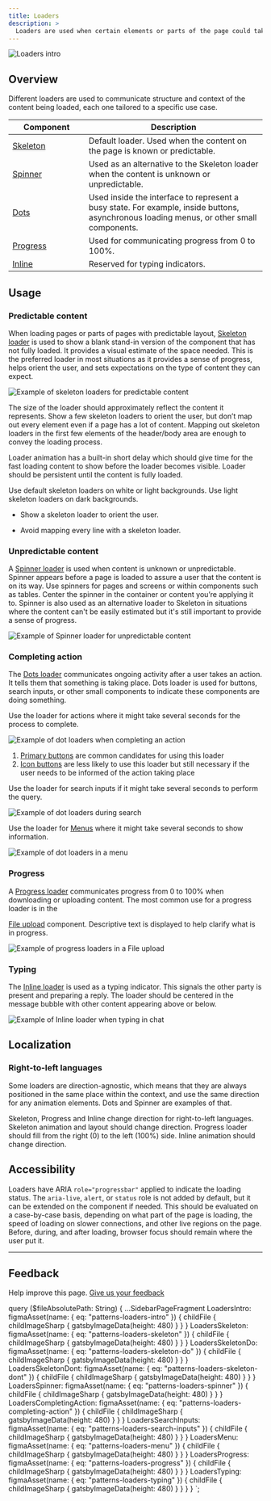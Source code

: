 ```yaml
---
title: Loaders
description: >
  Loaders are used when certain elements or parts of the page could take longer to display.
---
```


![Loaders intro](figma:patterns-loaders-intro.png)

## Overview

Different loaders are used to communicate structure and context of the content being loaded,
each one tailored to a specific use case.

<table>
  <thead>
    <tr>
      <th width="30%">Component</th>
      <th>Description</th>
    </tr>
  </thead>
  <tbody>
    <tr>
      <td>
        <a href="/components/skeleton">Skeleton</a>
      </td>
      <td>Default loader. Used when the content on the page is known or predictable.</td>
    </tr>
    <tr>
      <td>
        <a href="/components/spinner">Spinner</a>
      </td>
      <td>
        Used as an alternative to the Skeleton loader when the content is unknown or unpredictable.
      </td>
    </tr>
    <tr>
      <td>
        <a href="/components/dots">Dots</a>
      </td>
      <td>
        Used inside the interface to represent a busy state. For example, inside buttons,
        asynchronous loading menus, or other small components.
      </td>
    </tr>
    <tr>
      <td>
        <a href="/components/progress">Progress</a>
      </td>
      <td>Used for communicating progress from 0 to 100%.</td>
    </tr>
    <tr>
      <td>
        <a href="/components/inline">Inline</a>
      </td>
      <td>Reserved for typing indicators.</td>
    </tr>
  </tbody>
</table>

## Usage

### Predictable content

When loading pages or parts of pages with predictable layout, <a href="/components/skeleton">Skeleton loader</a>
is used to show a blank stand-in version of the component that has not fully loaded. It provides a visual estimate of
the space needed. This is the preferred loader in most situations as it provides a sense of progress, helps orient the
user, and sets expectations on the type of content they can expect.

![Example of skeleton loaders for predictable content](figma:patterns-loaders-skeleton.png)

The size of the loader should approximately reflect the content it represents. Show a few skeleton loaders to orient
the user, but don’t map out every element even if a page has a lot of content. Mapping out skeleton loaders in the
first few elements of the header/body area are enough to convey the loading process.

Loader animation has a built-in short delay which should give time for the fast loading content to show before the
loader becomes visible. Loader should be persistent until the content is fully loaded.

Use default skeleton loaders on white or light backgrounds. Use light skeleton loaders on dark backgrounds.

<BestPractice>
  <Do
    imageIsFreeForm
    imageSource={props.data.LoadersSkeletonDo.childFile.childImageSharp.gatsbyImageData}
    alt="A few skeleton loaders to orient the user"
  >
    <ul>
      <li>Show a skeleton loader to orient the user.</li>
    </ul>
  </Do>
  <Dont
    imageIsFreeForm
    imageSource={props.data.LoadersSkeletonDont.childFile.childImageSharp.gatsbyImageData}
    alt="Too many skeleton loaders"
  >
    <ul>
      <li>Avoid mapping every line with a skeleton loader.</li>
    </ul>
  </Dont>
</BestPractice>

### Unpredictable content

A <a href="/components/spinner">Spinner loader</a> is used when content is unknown or unpredictable. Spinner appears
before a page is loaded to assure a user that the content is on its way. Use spinners for pages and screens or within
components such as tables. Center the spinner in the container or content you’re applying it to. Spinner is also used
as an alternative loader to Skeleton in situations where the content can't be easily estimated but it's still
important to provide a sense of progress.

![Example of Spinner loader for unpredictable content](figma:patterns-loaders-spinner.png)

### Completing action

The <a href="/components/dots">Dots loader</a> communicates ongoing activity after a user takes an action. It tells
them that something is taking place. Dots loader is used for buttons, search inputs, or other small components to
indicate these components are doing something.

Use the loader for actions where it might take several seconds for the process to complete.

![Example of dot loaders when completing an action](figma:patterns-loaders-completing-action.png)

1. <a href="/components/button#type">Primary buttons</a> are common candidates for using this loader
1. <a href="/components/icon-button">Icon buttons</a> are less likely to use this loader but still necessary
   if the user needs to be informed of the action taking place

Use the loader for search inputs if it might take several seconds to perform the query.

![Example of dot loaders during search](figma:patterns-loaders-search-inputs.png)

Use the loader for <a href="/components/menu">Menus</a> where it might take several seconds to show information.

![Example of dot loaders in a menu](figma:patterns-loaders-menu.png)

### Progress

A <a href="/components/progress">Progress loader</a> communicates progress from 0 to 100% when downloading or
uploading content. The most common use for a progress loader is in the

<a href="/components/file-upload">File upload</a> component. Descriptive text is displayed to help clarify
what is in progress.

![Example of progress loaders in a File upload](figma:patterns-loaders-progress.png)

### Typing

The <a href="/components/inline">Inline loader</a> is used as a typing indicator. This signals the other party is
present and preparing a reply. The loader should be centered in the message bubble with other content
appearing above or below.

![Example of Inline loader when typing in chat](figma:patterns-loaders-typing.png)

## Localization

### Right-to-left languages

Some loaders are direction-agnostic, which means that they are always positioned in the same place within the context,
and use the same direction for any animation elements. Dots and Spinner are examples of that.

Skeleton, Progress and Inline change direction for right-to-left languages. Skeleton animation and layout should change
direction. Progress loader should fill from the right (0) to the left (100%) side. Inline animation should change direction.

## Accessibility

Loaders have ARIA `role="progressbar"` applied to indicate the loading status. The `aria-live`, `alert`, or `status` role
is not added by default, but it can be extended on the component if needed. This should be evaluated on a case-by-case
basis, depending on what part of the page is loading, the speed of loading on slower connections, and other live regions
on the page. Before, during, and after loading, browser focus should remain where the user put it.

---

## Feedback

Help improve this page. [Give us your feedback](https://forms.gle/VFD799SvNfs2yiFC7)


  query ($fileAbsolutePath: String) {
    ...SidebarPageFragment
    LoadersIntro: figmaAsset(name: { eq: "patterns-loaders-intro" }) {
      childFile {
        childImageSharp {
          gatsbyImageData(height: 480)
        }
      }
    }
    LoadersSkeleton: figmaAsset(name: { eq: "patterns-loaders-skeleton" }) {
      childFile {
        childImageSharp {
          gatsbyImageData(height: 480)
        }
      }
    }
    LoadersSkeletonDo: figmaAsset(name: { eq: "patterns-loaders-skeleton-do" }) {
      childFile {
        childImageSharp {
          gatsbyImageData(height: 480)
        }
      }
    }
    LoadersSkeletonDont: figmaAsset(name: { eq: "patterns-loaders-skeleton-dont" }) {
      childFile {
        childImageSharp {
          gatsbyImageData(height: 480)
        }
      }
    }
    LoadersSpinner: figmaAsset(name: { eq: "patterns-loaders-spinner" }) {
      childFile {
        childImageSharp {
          gatsbyImageData(height: 480)
        }
      }
    }
    LoadersCompletingAction: figmaAsset(name: { eq: "patterns-loaders-completing-action" }) {
      childFile {
        childImageSharp {
          gatsbyImageData(height: 480)
        }
      }
    }
    LoadersSearchInputs: figmaAsset(name: { eq: "patterns-loaders-search-inputs" }) {
      childFile {
        childImageSharp {
          gatsbyImageData(height: 480)
        }
      }
    }
    LoadersMenu: figmaAsset(name: { eq: "patterns-loaders-menu" }) {
      childFile {
        childImageSharp {
          gatsbyImageData(height: 480)
        }
      }
    }
    LoadersProgress: figmaAsset(name: { eq: "patterns-loaders-progress" }) {
      childFile {
        childImageSharp {
          gatsbyImageData(height: 480)
        }
      }
    }
    LoadersTyping: figmaAsset(name: { eq: "patterns-loaders-typing" }) {
      childFile {
        childImageSharp {
          gatsbyImageData(height: 480)
        }
      }
    }
  }
`;
